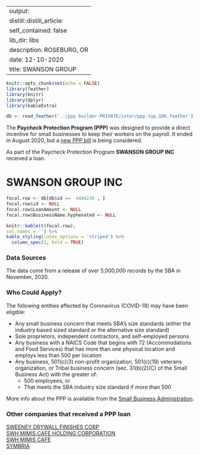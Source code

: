 
---
output:
  distill::distill_article:
    self_contained: false
    lib_dir: libs
description: ROSEBURG, OR 
date: 12-10-2020
title: SWANSON GROUP 
---




```r
knitr::opts_chunk$set(echo = FALSE)
library(feather)
library(knitr)
library(dplyr)
library(kableExtra)

db <- read_feather('../ppp builder-PRIVATE/inter/ppp.top.10k.feather')

```



The **Paycheck Protection Program (PPP)** was designed to provide a direct incentive for small businesses to keep their workers on the payroll. It ended in August 2020, but a [new PPP bill](https://thehill.com/policy/finance/529092-bipartisan-support-for-new-ppp-loans-gains-momentum-in-congress) is being considered.

As part of the Paycheck Protection Program **SWANSON GROUP INC** received a loan.


# SWANSON GROUP INC 

```r
focal.row <- db[db$id ==  4484230 , ]
focal.row$id <- NULL
focal.row$LoanAmount <- NULL
focal.row$BusinessName.hyphenated <- NULL

knitr::kable(t(focal.row), 
col.names = '') %>%
kable_styling(latex_options = 'striped') %>%
  column_spec(1, bold = TRUE)


```

### Data Sources

The data come from a release of over 5,000,000 records by the SBA in November, 2020.


### Who Could Apply?

The following entities affected by Coronavirus (COVID-19) may have been eligible:

+ Any small business concern that meets SBA’s size standards (either the industry based sized standard or the alternative size standard)
+ Sole proprietors, independent contractors, and self-employed persons
+ Any business with a NAICS Code that begins with 72 (Accommodations and Food Services) that has more than one physical location and employs less than 500 per location
+ Any business, 501(c)(3) non-profit organization, 501(c)(19) veterans organization, or Tribal business concern (sec. 31(b)(2)(C) of the Small Business Act) with the greater of:
  + 500 employees, or 
  + That meets the SBA industry size standard if more than 500


More info about the PPP is available from the [Small Business Administration](https://www.sba.gov/funding-programs/loans/coronavirus-relief-options/paycheck-protection-program).

 
### Other companies that received a PPP loan 
   
 [SWEENEY DRYWALL FINISHES CORP](/Paycheck-Protection-Program/4485352-SWEENEY-DRYWALL-FINISHES-CORP) <br> [SWH MIMIS CAFE HOLDING CORPORATION](/Paycheck-Protection-Program/4488564-SWH-MIMIS-CAFE-HOLDING-CORPORATION) <br> [SWH MIMIS CAFE](/Paycheck-Protection-Program/4488565-SWH-MIMIS-CAFE) <br> [SYMBRIA](/Paycheck-Protection-Program/4493300-SYMBRIA) <br>